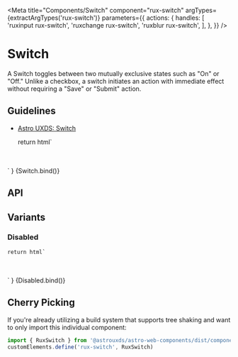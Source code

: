 
<Meta
    title="Components/Switch"
    component="rux-switch"
    argTypes={extractArgTypes('rux-switch')}
    parameters={{
        actions: {
            handles: [
                'ruxinput rux-switch',
                'ruxchange rux-switch',
                'ruxblur rux-switch',
            ],
        },
    }}
/>

# Switch

A Switch toggles between two mutually exclusive states such as "On" or "Off." Unlike a checkbox, a switch initiates an action with immediate effect without requiring a "Save" or "Submit" action.

## Guidelines

-   [Astro UXDS: Switch](http://www.astrouxds.com/ui-components/switch)

    return html`
<div style="margin: 3rem auto; max-width: 5rem; text-align: center;">
    <rux-switch
        ?disabled=${args.disabled}
        ?checked=${args.checked}
        label=${args.label}
    ></rux-switch>
</div>
    `
}

<Canvas>
    <Story
        name="Switch"
    >
        {Switch.bind()}
    </Story>
</Canvas>

## API

<ArgsTable of="rux-switch" />

## Variants

### Disabled

    return html`
<div style="margin: 3rem auto; max-width: 5rem; text-align: center;">
    <rux-switch
        ?disabled=${args.disabled}
        ?checked=${args.checked}
    ></rux-switch>
</div>
    `
}

<Canvas>
    <Story
        name="Disabled"
        args={{
            disabled: true,
        }}
    >
        {Disabled.bind()}
    </Story>
</Canvas>

## Cherry Picking

If you're already utilizing a build system that supports tree shaking and want to only import this individual component:

```js
import { RuxSwitch } from '@astrouxds/astro-web-components/dist/components/rux-switch'
customElements.define('rux-switch', RuxSwitch)
```
